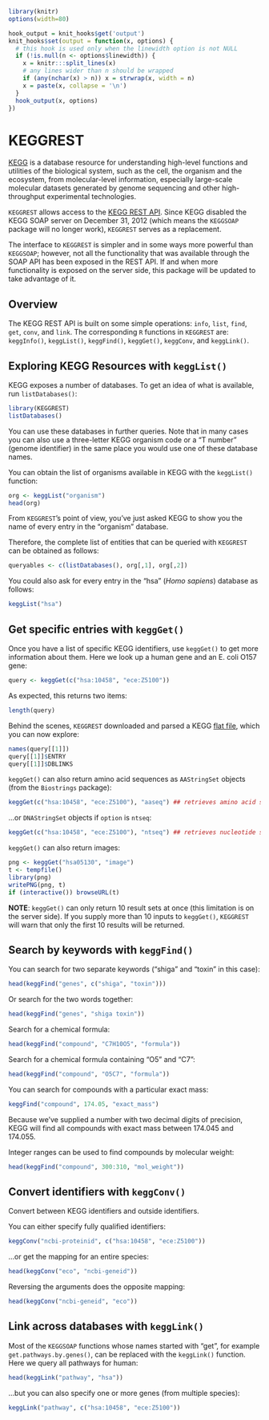 <!--
%\VignetteEngine{knitr::knitr}
%\VignetteIndexEntry{Accessing the KEGG REST API}
-->


```r
library(knitr)
options(width=80)
```
```r
hook_output = knit_hooks$get('output')
knit_hooks$set(output = function(x, options) {
  # this hook is used only when the linewidth option is not NULL
  if (!is.null(n <- options$linewidth)) {
    x = knitr:::split_lines(x)
    # any lines wider than n should be wrapped
    if (any(nchar(x) > n)) x = strwrap(x, width = n)
    x = paste(x, collapse = '\n')
  }
  hook_output(x, options)
})
```

# KEGGREST

[KEGG](http://www.kegg.jp/kegg/)
is a database resource for understanding high-level functions
and utilities of the biological system, such as the cell, the organism
and the ecosystem, from molecular-level information, especially
large-scale molecular datasets generated by genome sequencing and
other high-throughput experimental technologies.

`KEGGREST` allows access to the
[KEGG REST API](http://www.kegg.jp/kegg/docs/keggapi.html). Since
KEGG disabled the KEGG SOAP server
on December 31, 2012 (which means the `KEGGSOAP` package will no
longer work), `KEGGREST` serves as a replacement.

The interface to `KEGGREST` is simpler and in some ways more
powerful than `KEGGSOAP`; however, not all the functionality
that was available through the SOAP API has been exposed
in the REST API. If and when more functionality is exposed
on the server side, this package will be updated to take
advantage of it.

## Overview

The KEGG REST API is built on some simple operations:
`info`, `list`, `find`, `get`, `conv`, and `link`.
The corresponding `R` functions in `KEGGREST` are:
`keggInfo()`, `keggList()`, `keggFind()`, `keggGet()`,
`keggConv`, and `keggLink()`.


## Exploring KEGG Resources with `keggList()`

KEGG exposes a number of databases. To get an idea of
what is available, run `listDatabases()`:

```r
library(KEGGREST)
listDatabases()
```
You can use these databases in further queries. Note that in many
cases you can also use a three-letter KEGG organism code or a 
"T number" (genome identifier) in the same place you would use 
one of these database names.

You can obtain the list of organisms available in KEGG with
the `keggList()` function:

```r
org <- keggList("organism")
head(org)
```

From `KEGGREST`'s point of view, you've just asked KEGG
to show you the name of every entry in the "organism" database.

Therefore, the complete list of entities that can be
queried with `KEGGREST` can be obtained as follows:

```r
queryables <- c(listDatabases(), org[,1], org[,2])
```

You could also ask for every entry in the "hsa" (_Homo sapiens_)
database as follows:

```r
keggList("hsa")
```

## Get specific entries with `keggGet()`

Once you have a list of specific KEGG identifiers, use
`keggGet()` to get more information about them. Here we look up
a human gene and an E. coli O157 gene:

```r
query <- keggGet(c("hsa:10458", "ece:Z5100"))
```

As expected, this returns two items:

```r
length(query)
```

Behind the scenes, `KEGGREST` downloaded and parsed a KEGG
[flat file](http://www.kegg.jp/kegg/rest/dbentry.html), which you
can now explore:

```r
names(query[[1]])
query[[1]]$ENTRY
query[[1]]$DBLINKS
```

`keggGet()` can also return amino acid sequences as `AAStringSet` objects
(from the `Biostrings` package):

```r
keggGet(c("hsa:10458", "ece:Z5100"), "aaseq") ## retrieves amino acid sequences
```

...or `DNAStringSet` objects if `option` is `ntseq`:

```r
keggGet(c("hsa:10458", "ece:Z5100"), "ntseq") ## retrieves nucleotide sequences
```



`keggGet()` can also return images:
```r
png <- keggGet("hsa05130", "image") 
t <- tempfile()
library(png)
writePNG(png, t)
if (interactive()) browseURL(t)
```

__NOTE__: `keggGet()` can only return 10 result sets at once (this limitation
is on the server side). If you supply more than 10 inputs to `keggGet()`, 
`KEGGREST` will warn that only the first 10 results will be returned.

## Search by keywords with `keggFind()`

You can search for two separate keywords ("shiga" and "toxin" in this case):

```r
head(keggFind("genes", c("shiga", "toxin")))
```

Or search for the two words together:

```r
head(keggFind("genes", "shiga toxin"))
```

Search for a chemical formula:
```r
head(keggFind("compound", "C7H10O5", "formula"))
```
Search for a chemical formula containing "O5" and "C7":
```r
head(keggFind("compound", "O5C7", "formula"))
```

You can search for compounds with a particular exact mass:

```r
keggFind("compound", 174.05, "exact_mass")
```

Because we've supplied a number with two decimal digits of precision,
KEGG will find all compounds with exact mass between 174.045 and 174.055.

Integer ranges can be used to find compounds by molecular weight:

```r
head(keggFind("compound", 300:310, "mol_weight"))
```

## Convert identifiers with `keggConv()`

Convert between KEGG identifiers and outside identifiers.

You can either specify fully qualified identifiers:

```r
keggConv("ncbi-proteinid", c("hsa:10458", "ece:Z5100"))
```

...or get the mapping for an entire species:

```r
head(keggConv("eco", "ncbi-geneid"))
```

Reversing the arguments does the opposite mapping:

```r
head(keggConv("ncbi-geneid", "eco"))

```

## Link across databases with `keggLink()`

Most of the `KEGGSOAP` functions whose names started with
"get", for example `get.pathways.by.genes()`, can be replaced
with the `keggLink()` function. Here we query all pathways
for human:

```r
head(keggLink("pathway", "hsa"))
```

...but you can also specify one or more genes (from multiple species):
```r
keggLink("pathway", c("hsa:10458", "ece:Z5100"))
```

